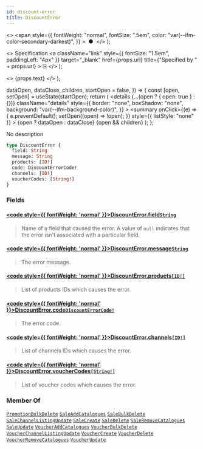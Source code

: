```yaml
---
id: discount-error
title: DiscountError
---
```


  <>
    <span
      style={{
        fontWeight: "normal",
        fontSize: ".5em",
        color: "var(--ifm-color-secondary-darkest)",
      }}
    >
      &nbsp;●&nbsp;
    </span>
  </>
);

  <>
    Specification
    <a
      className="link"
      style={{ fontSize: "1.5em", paddingLeft: "4px" }}
      target="\_blank"
      href={props.url}
      title={"Specified by " + props.url}
    >
      ⎘
    </a>
  </>
);

  <>
    <span className={props.class}>{props.text}</span>
  </>
);


  dataOpen,
  dataClose,
  children,
  startOpen = false,
}) => {
  const [open, setOpen] = useState(startOpen);
  return (
    <details
      {...(open ? { open: true } : {})}
      className="details"
      style={{
        border: "none",
        boxShadow: "none",
        background: "var(--ifm-background-color)",
      }}
    >
      <summary
        onClick={(e) => {
          e.preventDefault();
          setOpen((open) => !open);
        }}
        style={{ listStyle: "none" }}
      >
        {open ? dataOpen : dataClose}
      </summary>
      {open && children}
    </details>
  );
};

No description

```graphql
type DiscountError {
  field: String
  message: String
  products: [ID!]
  code: DiscountErrorCode!
  channels: [ID!]
  voucherCodes: [String!]
}
```

### Fields

#### [<code style={{ fontWeight: 'normal' }}>DiscountError.<b>field</b></code>](#)<Bullet />[`String`](../../../api-reference/miscellaneous/scalars/string) <Badge class="badge badge--secondary" text="scalar"/> <Badge class="badge badge--secondary" text="miscellaneous"/>

> Name of a field that caused the error. A value of `null` indicates that the error isn't associated with a particular field.

#### [<code style={{ fontWeight: 'normal' }}>DiscountError.<b>message</b></code>](#)<Bullet />[`String`](../../../api-reference/miscellaneous/scalars/string) <Badge class="badge badge--secondary" text="scalar"/> <Badge class="badge badge--secondary" text="miscellaneous"/>

> The error message.

#### [<code style={{ fontWeight: 'normal' }}>DiscountError.<b>products</b></code>](#)<Bullet />[`[ID!]`](../../../api-reference/miscellaneous/scalars/id) <Badge class="badge badge--secondary" text="list"/> <Badge class="badge badge--secondary" text="scalar"/> <Badge class="badge badge--secondary" text="miscellaneous"/>

> List of products IDs which causes the error.

#### [<code style={{ fontWeight: 'normal' }}>DiscountError.<b>code</b></code>](#)<Bullet />[`DiscountErrorCode!`](../../../api-reference/discounts/enums/discount-error-code) <Badge class="badge badge--secondary" text="non-null"/> <Badge class="badge badge--secondary" text="enum"/> <Badge class="badge badge--secondary" text="discounts"/>

> The error code.

#### [<code style={{ fontWeight: 'normal' }}>DiscountError.<b>channels</b></code>](#)<Bullet />[`[ID!]`](../../../api-reference/miscellaneous/scalars/id) <Badge class="badge badge--secondary" text="list"/> <Badge class="badge badge--secondary" text="scalar"/> <Badge class="badge badge--secondary" text="miscellaneous"/>

> List of channels IDs which causes the error.

#### [<code style={{ fontWeight: 'normal' }}>DiscountError.<b>voucherCodes</b></code>](#)<Bullet />[`[String!]`](../../../api-reference/miscellaneous/scalars/string) <Badge class="badge badge--secondary" text="list"/> <Badge class="badge badge--secondary" text="scalar"/> <Badge class="badge badge--secondary" text="miscellaneous"/>

> List of voucher codes which causes the error.
>
> <Badge
>   text="Added in Saleor 3.18"
>   class="badge badge--secondary margin-bottom--sm"
> />

### Member Of

[`PromotionBulkDelete`](../../../api-reference/discounts/objects/promotion-bulk-delete) <Badge class="badge badge--secondary" text="object"/><Bullet />[`SaleAddCatalogues`](../../../api-reference/discounts/objects/sale-add-catalogues) <Badge class="badge badge--secondary" text="object"/><Bullet />[`SaleBulkDelete`](../../../api-reference/discounts/objects/sale-bulk-delete) <Badge class="badge badge--secondary" text="object"/><Bullet />[`SaleChannelListingUpdate`](../../../api-reference/discounts/objects/sale-channel-listing-update) <Badge class="badge badge--secondary" text="object"/><Bullet />[`SaleCreate`](../../../api-reference/discounts/objects/sale-create) <Badge class="badge badge--secondary" text="object"/><Bullet />[`SaleDelete`](../../../api-reference/discounts/objects/sale-delete) <Badge class="badge badge--secondary" text="object"/><Bullet />[`SaleRemoveCatalogues`](../../../api-reference/discounts/objects/sale-remove-catalogues) <Badge class="badge badge--secondary" text="object"/><Bullet />[`SaleUpdate`](../../../api-reference/discounts/objects/sale-update) <Badge class="badge badge--secondary" text="object"/><Bullet />[`VoucherAddCatalogues`](../../../api-reference/discounts/objects/voucher-add-catalogues) <Badge class="badge badge--secondary" text="object"/><Bullet />[`VoucherBulkDelete`](../../../api-reference/discounts/objects/voucher-bulk-delete) <Badge class="badge badge--secondary" text="object"/><Bullet />[`VoucherChannelListingUpdate`](../../../api-reference/discounts/objects/voucher-channel-listing-update) <Badge class="badge badge--secondary" text="object"/><Bullet />[`VoucherCreate`](../../../api-reference/discounts/objects/voucher-create) <Badge class="badge badge--secondary" text="object"/><Bullet />[`VoucherDelete`](../../../api-reference/discounts/objects/voucher-delete) <Badge class="badge badge--secondary" text="object"/><Bullet />[`VoucherRemoveCatalogues`](../../../api-reference/discounts/objects/voucher-remove-catalogues) <Badge class="badge badge--secondary" text="object"/><Bullet />[`VoucherUpdate`](../../../api-reference/discounts/objects/voucher-update) <Badge class="badge badge--secondary" text="object"/>
